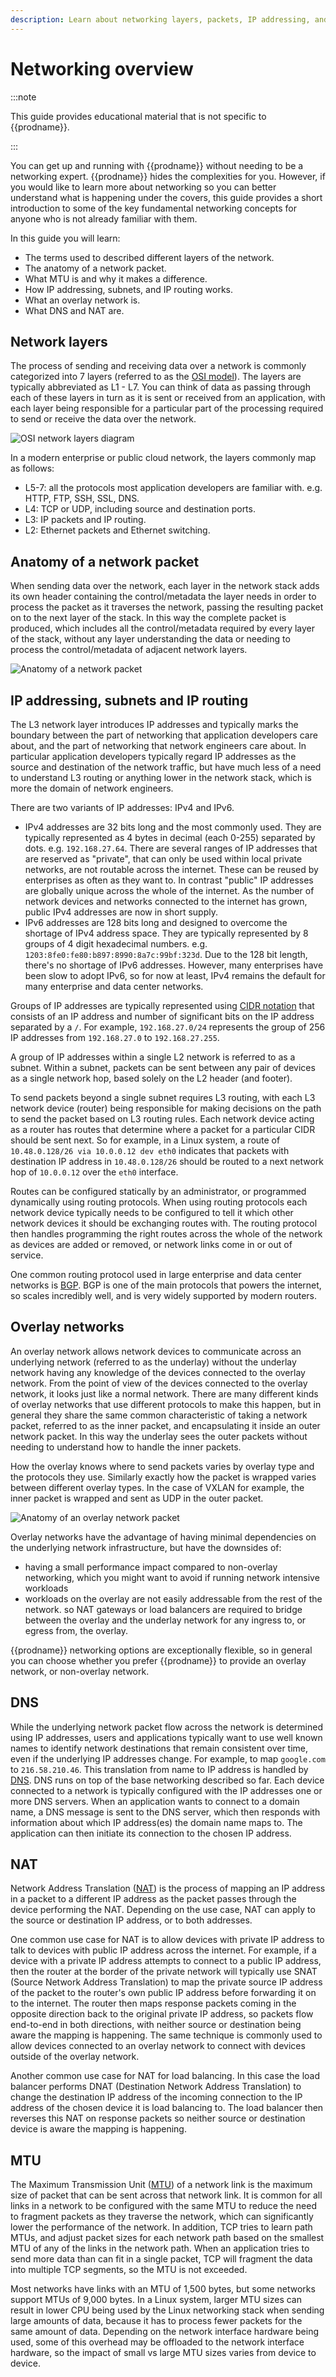 ```yaml
---
description: Learn about networking layers, packets, IP addressing, and routing.
---
```


# Networking overview

:::note

This guide provides educational material that is not specific to {{prodname}}.

:::

You can get up and running with {{prodname}} without needing to be a networking expert. {{prodname}} hides the complexities for
you. However, if you would like to learn more about networking so you can better understand what is happening under the
covers, this guide provides a short introduction to some of the key fundamental networking concepts for anyone who is
not already familiar with them.

In this guide you will learn:

- The terms used to described different layers of the network.
- The anatomy of a network packet.
- What MTU is and why it makes a difference.
- How IP addressing, subnets, and IP routing works.
- What an overlay network is.
- What DNS and NAT are.

## Network layers

The process of sending and receiving data over a network is commonly categorized into 7 layers (referred to as the [OSI model](https://en.wikipedia.org/wiki/OSI_model)). The layers are
typically abbreviated as L1 - L7. You can think of data as passing through each of these layers in turn as it is sent or
received from an application, with each layer being responsible for a particular part of the processing required to
send or receive the data over the network.

![OSI network layers diagram](/img/calico-cloud/osi-network-layers.svg)

In a modern enterprise or public cloud network, the layers commonly map as follows:

- L5-7: all the protocols most application developers are familiar with. e.g. HTTP, FTP, SSH, SSL, DNS.
- L4: TCP or UDP, including source and destination ports.
- L3: IP packets and IP routing.
- L2: Ethernet packets and Ethernet switching.

## Anatomy of a network packet

When sending data over the network, each layer in the network stack adds its own header containing the control/metadata
the layer needs in order to process the packet as it traverses the network, passing the resulting packet on to the next
layer of the stack. In this way the complete packet is produced, which includes all the control/metadata required by
every layer of the stack, without any layer understanding the data or needing to process the control/metadata of
adjacent network layers.

![Anatomy of a network packet](/img/calico-cloud/anatomy-of-a-packet.svg)

## IP addressing, subnets and IP routing

The L3 network layer introduces IP addresses and typically marks the boundary between the part of networking that
application developers care about, and the part of networking that network engineers care about. In particular
application developers typically regard IP addresses as the source and destination of the network traffic, but have much
less of a need to understand L3 routing or anything lower in the network stack, which is more the domain of network
engineers.

There are two variants of IP addresses: IPv4 and IPv6.

- IPv4 addresses are 32 bits long and the most commonly used. They are typically represented as 4 bytes in decimal (each
  0-255) separated by dots. e.g. `192.168.27.64`. There are several ranges of IP addresses that are reserved as
  "private", that can only be used within local private networks, are not routable across the internet. These can be
  reused by enterprises as often as they want to. In contrast "public" IP addresses are globally unique across the whole
  of the internet. As the number of network devices and networks connected to the internet has grown, public IPv4
  addresses are now in short supply.
- IPv6 addresses are 128 bits long and designed to overcome the shortage of IPv4 address space. They are typically
  represented by 8 groups of 4 digit hexadecimal numbers. e.g. `1203:8fe0:fe80:b897:8990:8a7c:99bf:323d`. Due to the 128
  bit length, there's no shortage of IPv6 addresses. However, many enterprises have been slow to adopt IPv6, so for now
  at least, IPv4 remains the default for many enterprise and data center networks.

Groups of IP addresses are typically represented using [CIDR notation](https://en.wikipedia.org/wiki/Classless_Inter-Domain_Routing) that consists of an IP address and number of
significant bits on the IP address separated by a `/`. For example, `192.168.27.0/24` represents the group of 256 IP
addresses from `192.168.27.0` to `192.168.27.255`.

A group of IP addresses within a single L2 network is referred to as a subnet. Within a subnet, packets can be sent
between any pair of devices as a single network hop, based solely on the L2 header (and footer).

To send packets beyond a single subnet requires L3 routing, with each L3 network device (router) being responsible for
making decisions on the path to send the packet based on L3 routing rules. Each network device acting as a router has
routes that determine where a packet for a particular CIDR should be sent next. So for example, in a Linux system, a
route of `10.48.0.128/26 via 10.0.0.12 dev eth0` indicates that packets with destination IP address in `10.48.0.128/26`
should be routed to a next network hop of `10.0.0.12` over the `eth0` interface.

Routes can be configured statically by an administrator, or programmed dynamically using routing protocols. When using
routing protocols each network device typically needs to be configured to tell it which other network devices it should
be exchanging routes with. The routing protocol then handles programming the right routes across the whole of the
network as devices are added or removed, or network links come in or out of service.

One common routing protocol used in large enterprise and data center networks is [BGP](https://en.wikipedia.org/wiki/Border_Gateway_Protocol). BGP is one of the main protocols that powers
the internet, so scales incredibly well, and is very widely supported by modern routers.

## Overlay networks

An overlay network allows network devices to communicate across an underlying network (referred to as the underlay)
without the underlay network having any knowledge of the devices connected to the overlay network. From the point of
view of the devices connected to the overlay network, it looks just like a normal network. There are many different
kinds of overlay networks that use different protocols to make this happen, but in general they share the same common
characteristic of taking a network packet, referred to as the inner packet, and encapsulating it inside an outer network
packet. In this way the underlay sees the outer packets without needing to understand how to handle the inner packets.

How the overlay knows where to send packets varies by overlay type and the protocols they use. Similarly exactly how the
packet is wrapped varies between different overlay types. In the case of VXLAN for example, the inner packet is wrapped
and sent as UDP in the outer packet.

![Anatomy of an overlay network packet](/img/calico-cloud/anatomy-of-an-overlay-packet.svg)

Overlay networks have the advantage of having minimal dependencies on the underlying network infrastructure, but have
the downsides of:

- having a small performance impact compared to non-overlay networking, which you might want to avoid if running
  network intensive workloads
- workloads on the overlay are not easily addressable from the rest of the network. so NAT gateways or load balancers
  are required to bridge between the overlay and the underlay network for any ingress to, or egress from, the overlay.

{{prodname}} networking options are exceptionally flexible, so in general you can choose whether you prefer
{{prodname}} to provide an overlay network, or non-overlay network.

## DNS

While the underlying network packet flow across the network is determined using IP addresses, users and applications
typically want to use well known names to identify network destinations that remain consistent over time, even if the
underlying IP addresses change. For example, to map `google.com` to `216.58.210.46`. This translation from name to IP
address is handled by [DNS](https://en.wikipedia.org/wiki/Domain_Name_System). DNS runs on top of the base networking described so far. Each device connected to a network is typically configured
with the IP addresses one or more DNS servers. When an application wants to connect to a domain name, a DNS message is
sent to the DNS server, which then responds with information about which IP address(es) the domain name maps to. The
application can then initiate its connection to the chosen IP address.

## NAT

Network Address Translation ([NAT](https://en.wikipedia.org/wiki/Network_address_translation)) is the process of mapping an IP address in a packet
to a different IP address as the packet passes through the device performing the NAT. Depending on the use case, NAT can
apply to the source or destination IP address, or to both addresses.

One common use case for NAT is to allow devices with private IP address to talk to devices with public IP address across
the internet. For example, if a device with a private IP address attempts to connect to a public IP address, then the
router at the border of the private network will typically use SNAT (Source Network Address Translation) to map the
private source IP address of the packet to the router's own public IP address before forwarding it on to the internet.
The router then maps response packets coming in the opposite direction back to the original private IP address, so
packets flow end-to-end in both directions, with neither source or destination being aware the mapping is happening. The
same technique is commonly used to allow devices connected to an overlay network to connect with devices outside of the
overlay network.

Another common use case for NAT for load balancing. In this case the load balancer performs DNAT (Destination Network
Address Translation) to change the destination IP address of the incoming connection to the IP address of the chosen
device it is load balancing to. The load balancer then reverses this NAT on response packets so neither source or
destination device is aware the mapping is happening.

## MTU

The Maximum Transmission Unit ([MTU](https://en.wikipedia.org/wiki/Maximum_transmission_unit)) of a network link is the maximum size of packet that
can be sent across that network link. It is common for all links in a network to be configured with the same MTU to
reduce the need to fragment packets as they traverse the network, which can significantly lower the performance of the
network. In addition, TCP tries to learn path MTUs, and adjust packet sizes for each network path based on the smallest
MTU of any of the links in the network path. When an application tries to send more data than can fit in a single
packet, TCP will fragment the data into multiple TCP segments, so the MTU is not exceeded.

Most networks have links with an MTU of 1,500 bytes, but some networks support MTUs of 9,000 bytes. In a Linux system,
larger MTU sizes can result in lower CPU being used by the Linux networking stack when sending large amounts of data,
because it has to process fewer packets for the same amount of data. Depending on the network interface hardware being
used, some of this overhead may be offloaded to the network interface hardware, so the impact of small vs large MTU
sizes varies from device to device.
